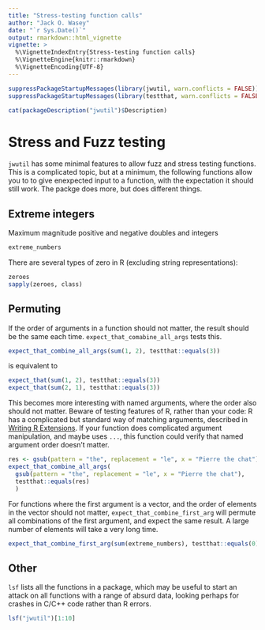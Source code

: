 ```yaml
---
title: "Stress-testing function calls"
author: "Jack O. Wasey"
date: "`r Sys.Date()`"
output: rmarkdown::html_vignette
vignette: >
  %\VignetteIndexEntry{Stress-testing function calls}
  %\VignetteEngine{knitr::rmarkdown}
  %\VignetteEncoding{UTF-8}
---
```

```r
suppressPackageStartupMessages(library(jwutil, warn.conflicts = FALSE))
suppressPackageStartupMessages(library(testthat, warn.conflicts = FALSE))
```

```r
cat(packageDescription("jwutil")$Description)
```

# Stress and Fuzz testing

`jwutil` has some minimal features to allow fuzz and stress testing functions. This is a complicated topic, but at a minimum, the following functions allow you to to give enexpected input to a function, with the expectation it should still work. The packge \code{fuzzr} does more, but does different things.

## Extreme integers
Maximum magnitude positive and negative doubles and integers
```r
extreme_numbers
```
There are several types of zero in R (excluding string representations):
```r
zeroes
sapply(zeroes, class)
```

## Permuting

If the order of arguments in a function should not matter, the result should be the same each time. `expect_that_comabine_all_args` tests this.

```r
expect_that_combine_all_args(sum(1, 2), testthat::equals(3))
```

is equivalent to
```r
expect_that(sum(1, 2), testthat::equals(3))
expect_that(sum(2, 1), testthat::equals(3))
```

This becomes more interesting with named arguments, where the order also should not matter. Beware of testing features of R, rather than your code: R has a complicated but standard way of matching arguments, described in [Writing R Extensions](https://cran.r-project.org/doc/manuals/r-release/R-exts.html). If your function does complicated argument manipulation, and maybe uses `...`, this function could verify that named argument order doesn't matter.

```r
res <- gsub(pattern = "the", replacement = "le", x = "Pierre the chat")
expect_that_combine_all_args(
  gsub(pattern = "the", replacement = "le", x = "Pierre the chat"),
  testthat::equals(res)
  )
```

For functions where the first argument is a vector, and the order of elements in the vector should not matter, `expect_that_combine_first_arg` will permute all combinations of the first argument, and expect the same result. A large number of elements will take a very long time.
```r
expect_that_combine_first_arg(sum(extreme_numbers), testthat::equals(0))
```

## Other

`lsf` lists all the functions in a package, which may be useful to start an attack on all functions with a range of absurd data, looking perhaps for crashes in C/C++ code rather than R errors.
```r
lsf("jwutil")[1:10]
```

